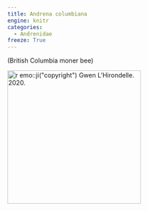 ```yaml
---
title: Andrena columbiana
engine: knitr
categories:
  - Andrenidae
freeze: True
---
```

(British Columbia moner bee)

[![`r emo::ji("copyright")` Gwen L'Hirondelle. 2020.](https://inaturalist-open-data.s3.amazonaws.com/photos/204553269/medium.jpg){height=300}](https://inaturalist.ca/observations/131938774)
